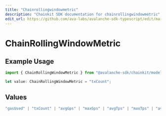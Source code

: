 ```yaml
---
title: "Chainrollingwindowmetric"
description: "Chainkit SDK documentation for chainrollingwindowmetric"
edit_url: https://github.com/ava-labs/avalanche-sdk-typescript/edit/main/chainkit/docs/models/components/chainrollingwindowmetric.md
---
```


# ChainRollingWindowMetric

## Example Usage

```typescript
import { ChainRollingWindowMetric } from "@avalanche-sdk/chainkit/models/components";

let value: ChainRollingWindowMetric = "txCount";
```

## Values

```typescript
"gasUsed" | "txCount" | "avgGps" | "maxGps" | "avgTps" | "maxTps" | "avgGasPrice" | "maxGasPrice" | "feesPaid"
```